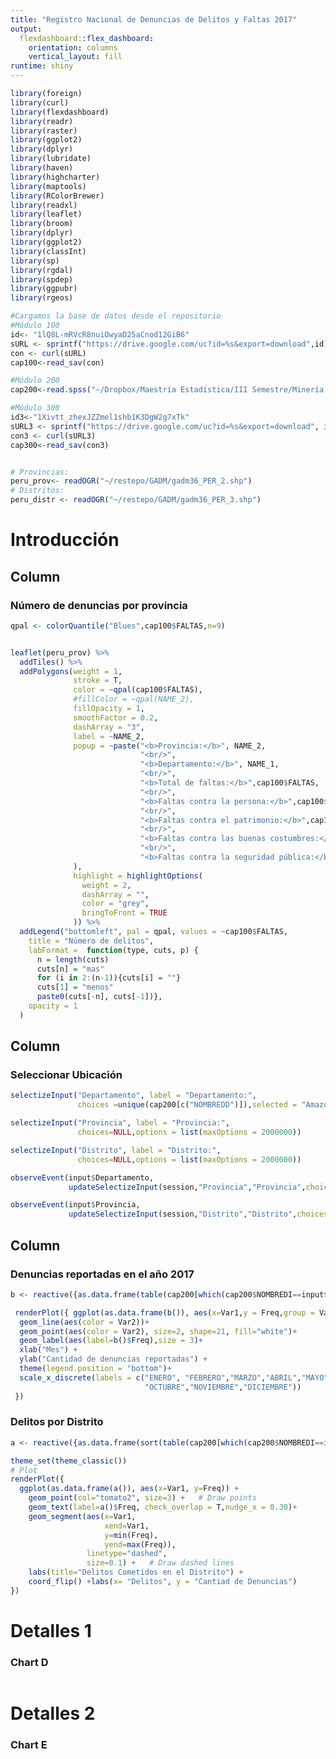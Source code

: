 ```yaml
---
title: "Registro Nacional de Denuncias de Delitos y Faltas 2017"
output: 
  flexdashboard::flex_dashboard:
    orientation: columns
    vertical_layout: fill
runtime: shiny
---
```

  
```r
library(foreign)
library(curl)
library(flexdashboard)
library(readr)
library(raster)
library(ggplot2)
library(dplyr)
library(lubridate)
library(haven)
library(highcharter)
library(maptools)  
library(RColorBrewer) 
library(readxl)
library(leaflet)
library(broom)
library(dplyr)
library(ggplot2)
library(classInt) 
library(sp)
library(rgdal)
library(spdep) 
library(ggpubr)
library(rgeos)
```


```r
#Cargamos la base de datos desde el repositorio
#Módulo 100
id<- "1lQ8L-mRVcR8nuiOwyaD25aCnod12GiB6"
sURL <- sprintf("https://drive.google.com/uc?id=%s&export=download",id)
con <- curl(sURL)
cap100<-read_sav(con)

#Módulo 200
cap200<-read.spss("~/Dropbox/Maestría Estadística/III Semestre/Minería de datos/Bases de datos/Capítulo_200_Denuncia_de_Delitos_2017.sav",to.data.frame=T)

#Módulo 300
id3<-"1Xivtt_zhexJZZmel1shb1K3DgW2g7xTk"
sURL3 <- sprintf("https://drive.google.com/uc?id=%s&export=download", id3)
con3 <- curl(sURL3)
cap300<-read_sav(con3)


# Provincias:
peru_prov<- readOGR("~/restepo/GADM/gadm36_PER_2.shp")
# Distritos:
peru_distr <- readOGR("~/restepo/GADM/gadm36_PER_3.shp")

```

Introducción
===================================================================
  
  
Column {.sidebar data-width=350}
-----------------------------------------------------------------------
  
### Número de denuncias por provincia
  
```r

qpal <- colorQuantile("Blues",cap100$FALTAS,n=9)


leaflet(peru_prov) %>%
  addTiles() %>%
  addPolygons(weight = 1,
              stroke = T,
              color = ~qpal(cap100$FALTAS),
              #fillColor = ~qpal(NAME_2),
              fillOpacity = 1,
              smoothFactor = 0.2,
              dashArray = "3",
              label = ~NAME_2,
              popup = ~paste("<b>Provincia:</b>", NAME_2,
                             "<br/>",
                             "<b>Departamento:</b>", NAME_1,
                             "<br/>",
                             "<b>Total de faltas:</b>",cap100$FALTAS,
                             "<br/>",
                             "<b>Faltas contra la persona:</b>",cap100$FALTAS_A,
                             "<br/>",
                             "<b>Faltas contra el patrimonio:</b>",cap100$FALTAS_B,
                             "<br/>",
                             "<b>Faltas contra las buenas costumbres:</b>",cap100$FALTAS_C,
                             "<br/>",
                             "<b>Faltas contra la seguridad pública:</b>",cap100$FALTAS_D
              ),
              highlight = highlightOptions(
                weight = 2,
                dashArray = "",
                color = "grey",
                bringToFront = TRUE
              )) %>%
  addLegend("bottomleft", pal = qpal, values = ~cap100$FALTAS,
    title = "Número de delitos",
    labFormat =  function(type, cuts, p) {
      n = length(cuts) 	
      cuts[n] = "mas" 
      for (i in 2:(n-1)){cuts[i] = ""} 	
      cuts[1] = "menos" 
      paste0(cuts[-n], cuts[-1])},
    opacity = 1
  )


```

Column {data-width=300}
-----------------------------------------------------------------------
### Seleccionar Ubicación
```r
selectizeInput("Departamento", label = "Departamento:",
               choices =unique(cap200[c("NOMBREDD")]),selected = "Amazonas")

selectizeInput("Provincia", label = "Provincia:",
               choices=NULL,options = list(maxOptions = 2000000))

selectizeInput("Distrito", label = "Distrito:",
               choices=NULL,options = list(maxOptions = 2000000))

observeEvent(input$Departamento,
             updateSelectizeInput(session,"Provincia","Provincia",choices=cap200$NOMBREPP[cap200$NOMBREDD==input$Departamento], server = TRUE))

observeEvent(input$Provincia,
             updateSelectizeInput(session,"Distrito","Distrito",choices=cap200$NOMBREDI[cap200$NOMBREPP==input$Provincia & cap200$NOMBREDD==input$Departamento], server = TRUE))
```

Column {data-width=500}
-----------------------------------------------------------------------
### Denuncias reportadas en el año 2017
```r

b <- reactive({as.data.frame(table(cap200[which(cap200$NOMBREDI==input$Distrito),]$IH203_MES,cap200[which(cap200$NOMBREDI==input$Distrito),]$IH208_GENERICO ))})

 renderPlot({ ggplot(as.data.frame(b()), aes(x=Var1,y = Freq,group = Var2 ))+
  geom_line(aes(color = Var2))+
  geom_point(aes(color = Var2), size=2, shape=21, fill="white")+
  geom_label(aes(label=b()$Freq),size = 3)+
  xlab("Mes") +   
  ylab("Cantidad de denuncias reportadas") + 
  theme(legend.position = "bottom")+
  scale_x_discrete(labels = c("ENERO", "FEBRERO","MARZO","ABRIL","MAYO","JUNIO","JULIO","AGOSTO","SETIEMBRE",
                              "OCTUBRE","NOVIEMBRE","DICIEMBRE"))
 })

```   
  
### Delitos por Distrito

```r
a <- reactive({as.data.frame(sort(table(cap200[which(cap200$NOMBREDI==input$Distrito),]$IH208_GENERICO),decreasing = T))})

theme_set(theme_classic())
# Plot
renderPlot({
  ggplot(as.data.frame(a()), aes(x=Var1, y=Freq)) +
    geom_point(col="tomato2", size=3) +   # Draw points
    geom_text(label=a()$Freq, check_overlap = T,nudge_x = 0.30)+
    geom_segment(aes(x=Var1,
                     xend=Var1,
                     y=min(Freq),
                     yend=max(Freq)),
                 linetype="dashed",
                 size=0.1) +   # Draw dashed lines
    labs(title="Delitos Cometidos en el Distrito") +
    coord_flip() +labs(x= "Delitos", y = "Cantiad de Denuncias")
})

```





Detalles 1 {data-navmenu="Info"}
===================================================================
  
### Chart D
  
```r

```


Detalles 2 {data-navmenu="Info"}
===================================================================
  
### Chart E
  
```r

```